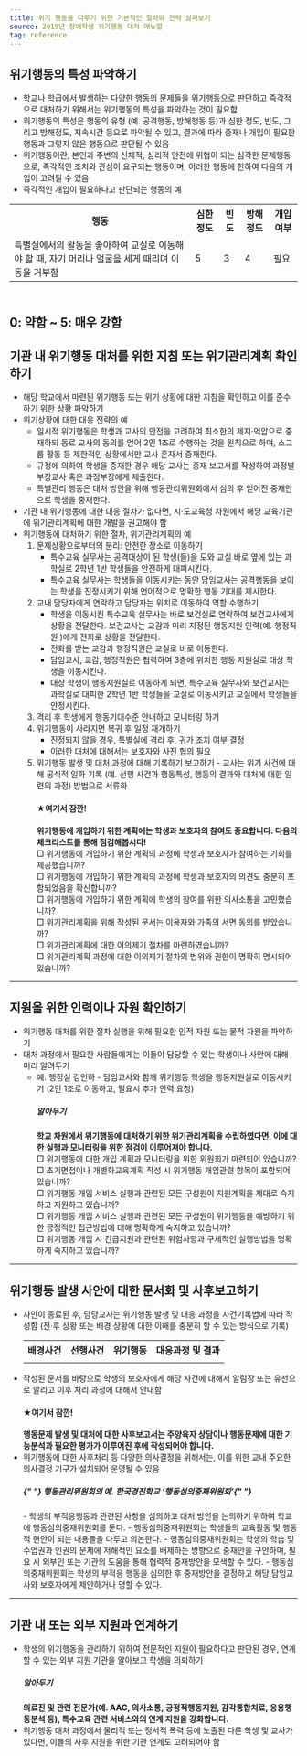 ```yaml
---
title: 위기 행동을 다루기 위한 기본적인 절차와 전략 살펴보기
source: 2019년 장애학생 위기행동 대처 매뉴얼
tag: reference
---
```


## 위기행동의 특성 파악하기

- 학교나 학급에서 발생하는 다양한 행동의 문제들을 위기행동으로 판단하고 즉각적으로 대처하기 위해서는 위기행동의 특성을 파악하는 것이 필요함
- 위기행동의 특성은 행동의 유형 (예. 공격행동, 방해행동 등)과 심한 정도, 빈도, 그리고 방해정도, 지속시간 등으로 파악될 수 있고, 결과에 따라 중재나 개입이 필요한 행동과 그렇지 않은 행동으로 판단될 수 있음
- 위기행동이란, 본인과 주변의 신체적, 심리적 안전에 위협이 되는 심각한 문제행동으로, 즉각적인 조치와 관심이 요구되는 행동이며, 이러한 행동에 한하여 다음의 개입이 고려될 수 있음
- 즉각적인 개입이 필요하다고 판단되는 행동의 예

<table
  style={{
    borderCollapse: "collapse",
    padding: "10px",
    border: "1px solid black",
    width: "100%",
    margin: "30px"
  }}
>
  <tr>
    <th style={{ borderCollapse: "collapse", border: "1px solid black" }}>
      행동
    </th>
    <th style={{ borderCollapse: "collapse", border: "1px solid black" }}>
      심한정도
    </th>
    <th style={{ borderCollapse: "collapse", border: "1px solid black" }}>
      빈도
    </th>
    <th style={{ borderCollapse: "collapse", border: "1px solid black" }}>
      방해정도
    </th>
    <th style={{ borderCollapse: "collapse", border: "1px solid black" }}>
      개입여부
    </th>
  </tr>
  <tr>
    <td
      style={{
        borderCollapse: "collapse",
        border: "1px solid black",
        textAlign: "center",
      }}
    >
      특별실에서의 활동을 좋아하여 교실로 이동해야 할 때, 자기 머리나 얼굴을
      세게 때리며 이동을 거부함
    </td>
    <td
      style={{
        borderCollapse: "collapse",
        border: "1px solid black",
        textAlign: "center",
      }}
    >
      5
    </td>
    <td
      style={{
        borderCollapse: "collapse",
        border: "1px solid black",
        textAlign: "center",
      }}
    >
      3
    </td>
    <td
      style={{
        borderCollapse: "collapse",
        border: "1px solid black",
        textAlign: "center",
      }}
    >
      4
    </td>
    <td
      style={{
        borderCollapse: "collapse",
        border: "1px solid black",
        textAlign: "center",
      }}
    >
      필요
    </td>
  </tr>
</table>

<br /> 0: 약함 ~ 5: 매우 강함
---
## 기관 내 위기행동 대처를 위한 지침 또는 위기관리계획 확인하기

- 해당 학교에서 마련된 위기행동 또는 위기 상황에 대한 지침을 확인하고 이를 준수하기 위한 상황 파악하기
- 위기상황에 대한 대응 전략의 예
  - 일시적 위기행동은 학생과 교사의 안전을 고려하여 최소한의 제지·억압으로 중재하되 동료 교사의 동의를 얻어 2인 1조로 수행하는 것을 원칙으로 하며, 소그룹 활동 등 제한적인 상황에서만 교사 혼자서 중재한다.
  - 규정에 의하여 학생을 중재한 경우 해당 교사는 중재 보고서를 작성하여 과정별 부장교사 혹은 과정부장에게 제출한다.
  - 특별관리 행동은 대처 방안을 위해 행동관리위원회에서 심의 후 얻어진 중재안으로 학생을 중재한다.
- 기관 내 위기행동에 대한 대응 절차가 없다면, 시·도교육청 차원에서 해당 교육기관에 위기관리계획에 대한 개발을 권고해야 함
- 위기행동에 대처하기 위한 절차, 위기관리계획의 예
  1. 문제상황으로부터의 분리: 안전한 장소로 이동하기
     - 특수교육 실무사는 공격대상이 된 학생(들)을 도와 교실 바로 옆에 있는 과학실로 2학년 1반 학생들을 안전하게 대피시킨다.
     - 특수교육 실무사는 학생들을 이동시키는 동안 담임교사는 공격행동을 보이는 학생을 진정시키기 위해 언어적으로 명확한 행동 기대를 제시한다.
  2. 교내 담당자에게 연락하고 담당자는 위치로 이동하여 역할 수행하기
     - 학생을 이동시킨 특수교육 실무사는 바로 보건실로 연락하여 보건교사에게 상황을 전달한다. 보건교사는 교감과 미리 지정된 행동지원 인력(예. 행정직원 )에게 전화로 상황을 전달한다.
     - 전화를 받는 교감과 행정직원은 교실로 바로 이동한다.
     - 담임교사, 교감, 행정직원은 협력하여 3층에 위치한 행동 지원실로 대상 학생을 이동시킨다.
     - 대상 학생이 행동지원실로 이동하게 되면, 특수교육 실무사와 보건교사는 과학실로 대피한 2학년 1반 학생들을 교실로 이동시키고 교실에서 학생들을 안정시킨다.
  3. 격리 후 학생에게 행동기대수준 안내하고 모니터링 하기
  4. 위기행동이 사라지면 복귀 후 일정 재개하기
     - 진정되지 않을 경우, 특별실에 격리 후, 귀가 조치 여부 결정
     - 이러한 대처에 대해서는 보호자와 사전 협의 필요
  5. 위기행동 발생 및 대처 과정에 대해 기록하기 보고하기 - 교사는 위기 사건에 대해 공식적 일화 기록 (예. 선행 사건과 행동특성, 행동의 결과와 대처에 대한 일련의 과정) 방법으로 서류화
     <div
       style={{
         padding: "10px 20px",
         backgroundColor: "aliceblue",
         width: "auto",
         borderRadius: "10px",
         margin: "30px"
       }}
     >
       <h4> ★여기서 잠깐! </h4>
       <strong>
          위기행동에 개입하기 위한 계획에는 학생과 보호자의 참여도 중요합니다.
          다음의 체크리스트를 통해 점검해봅시다!
       </strong>
       <br /><span style={{fontSize: '0.9em'}}>□ 위기행동에 개입하기 위한 계획의 과정에 학생과 보호자가 참여하는
       기회를 제공했습니까?</span>
       <br /><span style={{fontSize: '0.9em'}}>□ 위기행동에 개입하기 위한 계획의 과정에 학생과 보호자의 의견도 충분히
       포함되었음을 확신합니까?</span>
       <br /><span style={{fontSize: '0.9em'}}>□ 위기행동에 개입하기 위한 계획에 학생의 참여를 위한 의사소통을
       고민했습니까?</span>
       <br /><span style={{fontSize: '0.9em'}}>□ 위기관리계획을 위해 작성된 문서는 이용자와 가족의 서면 동의를 받았습니까?</span>
       <br /><span style={{fontSize: '0.9em'}}>□ 위기관리계획에 대한 이의제기 절차를 마련하였습니까?</span>
       <br /><span style={{fontSize: '0.9em'}}>□ 위기관리계획 과정에 대한 이의제기 절차의 범위와 권한이 명확히 명시되어
       있습니까?</span>
     </div>
---
## 지원을 위한 인력이나 자원 확인하기

- 위기행동 대처를 위한 절차 실행을 위해 필요한 인적 자원 또는 물적 자원을 파악하기
- 대처 과정에서 필요한 사람들에게는 이들이 담당할 수 있는 학생이나 사안에 대해 미리 알려두기
  - 예. 행정실 김인하 - 담임교사와 함께 위기행동 학생을 행동지원실로 이동시키기 (2인 1조로 이동하고, 필요시 추가 인력 요청)
    <div
      style={{
         padding: "10px 20px",
         backgroundColor: "aliceblue",
         width: "auto",
         borderRadius: "10px",
         margin: "30px"
       }}
    >
      <h5> 알아두기 </h5>
      <strong>
        학교 차원에서 위기행동에 대처하기 위한 위기관리계획을 수립하였다면, 이에
        대한 실행과 모니터링을 위한 점검이 이루어져야 합니다.
      </strong>
      <br /><span style={{fontSize: '0.9em'}}>□ 위기행동에 대한 개입 계획과 모니터링을 위한 위원회가 마련되어
      있습니까?</span>
      <br /><span style={{fontSize: '0.9em'}}>□ 초기면접이나 개별화교육계획 작성 시 위기행동 개입관련 항목이 포함되어
      있습니까?</span>
      <br /><span style={{fontSize: '0.9em'}}>□ 위기행동 개입 서비스 실행과 관련된 모든 구성원이 지원계획을 제대로
      숙지하고 지원하고 있습니까?</span>
      <br /><span style={{fontSize: '0.9em'}}>□ 위기행동 개입 서비스 실행과 관련된 모든 구성원이 위기행동을 예방하기
      위한 긍정적인 접근방법에 대해 명확하게 숙지하고 있습니까?</span>
      <br /><span style={{fontSize: '0.9em'}}>□ 위기행동 개입 시 긴급지원과 관련된 위험사항과 구체적인 실행방법을
      명확하게 숙지하고 있습니까?</span>
    </div>
---
## 위기행동 발생 사안에 대한 문서화 및 사후보고하기

- 사안이 종료된 후, 담당교사는 위기행동 발생 및 대응 과정을 사건기록법에 따라 작성함 (전·후 상황 또는 배경 상황에 대한 이해를 충분히 할 수 있는 방식으로 기록)
  <table
    style={{
      borderCollapse: "collapse",
      padding: "10px",
      border: "1px solid black",
      width: "100%",
      margin: "30px"
    }}
  >
    <tr>
      <th style={{ borderCollapse: "collapse", border: "1px solid black", textAlign: "center"}}>
        배경사건
      </th>
      <th style={{ borderCollapse: "collapse", border: "1px solid black", textAlign: "center" }}>
        선행사건
      </th>
      <th style={{ borderCollapse: "collapse", border: "1px solid black", textAlign: "center" }}>
        위기행동
      </th>
      <th style={{ borderCollapse: "collapse", border: "1px solid black", textAlign: "center" }}>
        대응과정 및 결과
      </th>
    </tr>
    <tr>
      <td
        style={{
          borderCollapse: "collapse",
          border: "1px solid black",
          height: "100px",
        }}
      ></td>
      <td
        style={{
          borderCollapse: "collapse",
          border: "1px solid black",
          height: "100px",
        }}
      ></td>
      <td
        style={{
          borderCollapse: "collapse",
          border: "1px solid black",
          height: "100px",
        }}
      ></td>
      <td
        style={{
          borderCollapse: "collapse",
          border: "1px solid black",
          height: "100px",
        }}
      ></td>
    </tr>
  </table>
- 작성된 문서를 바탕으로 학생의 보호자에게 해당 사건에 대해서 알림장 또는 유선으로 알리고 이후 처리 과정에 대해서 안내함
  <div
    style={{
         padding: "10px 20px",
         backgroundColor: "aliceblue",
         width: "auto",
         borderRadius: "10px",
         margin: "30px"
       }}
  >
    <h4> ★여기서 잠깐! </h4>
    <strong>
      행동문제 발생 및 대처에 대한 사후보고서는 주양육자 상담이나 행동문제에
      대한 기능분석과 필요한 평가가 이루어진 후에 작성되어야 합니다.
    </strong>
  </div>
- 위기행동에 대한 사후처리 등 다양한 의사결정을 위해서는, 이를 위한 교내 주요한 의사결정 기구가 설치되어 운영될 수 있음
  <div
    style={{
         padding: "10px 20px",
         backgroundColor: "aliceblue",
         width: "auto",
         borderRadius: "10px",
         margin: "30px"
       }}
  >
    <h5>
      {" "}
      <span style={{ color: "skyblue" }}>행동관리위원회의 예.</span> 한국경진학교
      ‘행동심의중재위원회’{" "}
    </h5>
    - 학생의 부적응행동과 관련된 사항을 심의하고 대처 방안을 논의하기 위하여 학교에
    행동심의중재위원회를 둔다. - 행동심의중재위원회는 학생들의 교육활동 및 행동적
    현안이 되는 내용들을 다루고 의논한다. - 행동심의중재위원회는 학생의 학습 및 수업권과
    인권의 문제에 저해적인 요소를 배제하는 방향으로 중재안을 구안하며, 필요 시 외부인
    또는 기관의 도움을 통해 협력적 중재방안을 모색할 수 있다. - 행동심의중재위원회는
    학생의 부적응 행동을 심의한 후 중재방안을 결정하고 해당 담임교사와 보호자에게
    제안하거나 명할 수 있다.
  </div>
---
## 기관 내 또는 외부 지원과 연계하기

- 학생의 위기행동을 관리하기 위하여 전문적인 지원이 필요하다고 판단된 경우, 연계할 수 있는 외부 지원 기관을 알아보고 학생을 의뢰하기
  <div
    style={{
         padding: "10px 20px",
         backgroundColor: "aliceblue",
         width: "auto",
         borderRadius: "10px",
         margin: "30px"
       }}
  >
    <h5>알아두기</h5>
    <strong>
      의료진 및 관련 전문가(예. AAC, 의사소통, 긍정적행동지원, 감각통합치료,
      응용행동분석 등), 특수교육 관련 서비스와의 연계 지원을 강화합니다.
    </strong>
  </div>
- 위기행동 대처 과정에서 물리적 또는 정서적 폭력 등에 노출된 다른 학생 및 교사가 있다면, 이들의 사후 지원을 위한 기관 연계도 고려되어야 함
